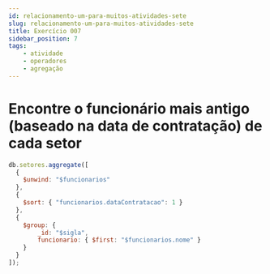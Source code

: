 ```yaml
---
id: relacionamento-um-para-muitos-atividades-sete
slug: relacionamento-um-para-muitos-atividades-sete
title: Exercício 007
sidebar_position: 7
tags:
    - atividade
    - operadores
    - agregação
---
```


# Encontre o funcionário mais antigo (baseado na data de contratação) de cada setor

```javascript
db.setores.aggregate([
  {
    $unwind: "$funcionarios"
  },
  {
    $sort: { "funcionarios.dataContratacao": 1 }
  },
  {
    $group: { 
        _id: "$sigla",
        funcionario: { $first: "$funcionarios.nome" }
    }
  }
]);
```